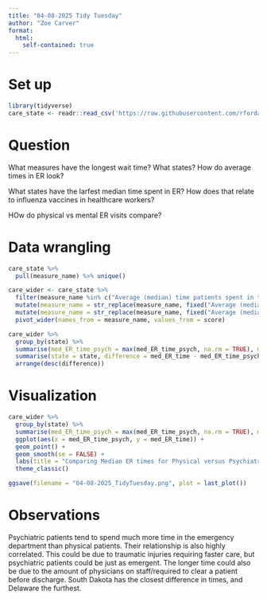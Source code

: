 ```yaml
---
title: "04-08-2025 Tidy Tuesday"
author: "Zoe Carver"
format: 
  html:
    self-contained: true
---
```


# Set up

```r
library(tidyverse)
care_state <- readr::read_csv('https://raw.githubusercontent.com/rfordatascience/tidytuesday/main/data/2025/2025-04-08/care_state.csv')
```
# Question

What measures have the longest wait time? What states? How do average times in ER look?

What states have the larfest median time spent in ER? How does that relate to influenza vaccines in healthcare workers?

HOw do physical vs mental ER visits compare?

# Data wrangling

```r
care_state %>% 
  pull(measure_name) %>% unique()

care_wider <- care_state %>% 
  filter(measure_name %in% c("Average (median) time patients spent in the emergency department before leaving from the visit A lower number of minutes is better", "Average (median) time patients spent in the emergency department before leaving from the visit- Psychiatric/Mental Health Patients.  A lower number of minutes is better")) %>% 
  mutate(measure_name = str_replace(measure_name, fixed("Average (median) time patients spent in the emergency department before leaving from the visit A lower number of minutes is better"), "med_ER_time")) %>% 
  mutate(measure_name = str_replace(measure_name, fixed("Average (median) time patients spent in the emergency department before leaving from the visit- Psychiatric/Mental Health Patients.  A lower number of minutes is better"), "med_ER_time_psych")) %>% 
  pivot_wider(names_from = measure_name, values_from = score)

care_wider %>% 
  group_by(state) %>% 
  summarise(med_ER_time_psych = max(med_ER_time_psych, na.rm = TRUE), med_ER_time = max(med_ER_time, na.rm = TRUE)) %>% 
  summarise(state = state, difference = med_ER_time - med_ER_time_psych) %>% 
  arrange(desc(difference))
```

# Visualization 

```r
care_wider %>% 
  group_by(state) %>% 
  summarise(med_ER_time_psych = max(med_ER_time_psych, na.rm = TRUE), med_ER_time = max(med_ER_time, na.rm = TRUE)) %>% 
  ggplot(aes(x = med_ER_time_psych, y = med_ER_time)) +
  geom_point() +
  geom_smooth(se = FALSE) +
  labs(title = "Comparing Median ER times for Physical versus Psychiatric Admissions", x = "Median Time Spent in the Emergency Department (Psychiatric)", y = "Median Time Spent in the Emergency Department (Physical)") +
  theme_classic()

ggsave(filename = "04-08-2025_TidyTuesday.png", plot = last_plot())
```

# Observations

Psychiatric patients tend to spend much more time in the emergency department than physical patients. Their relationship is also highly correlated. This could be due to traumatic injuries requiring faster care, but psychiatric patients could be just as emergent. The longer time could also be due to the amount of physicians on staff/required to clear a patient before discharge. South Dakota has the closest difference in times, and Delaware the furthest. 